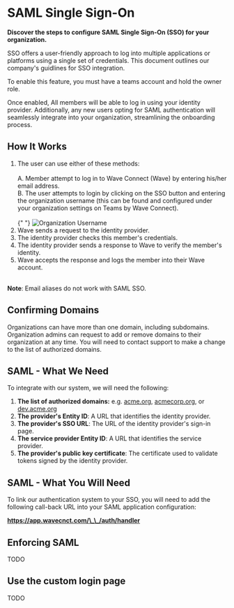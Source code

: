 
# SAML Single Sign-On

**Discover the steps to configure SAML Single Sign-On (SSO) for your organization.**

SSO offers a user-friendly approach to log into multiple applications or platforms using a single set of credentials. This document outlines our company's guidlines for SSO integration.

To enable this feature, you must have a teams account and hold the owner role.

Once enabled, All members will be able to log in using your identity provider. Additionally, any new users opting for SAML authentication will seamlessly integrate into your organization, streamlining the onboarding process.

## How It Works

1.  The user can use either of these methods:<br /><br />
    A. Member attempt to log in to Wave Connect (Wave) by entering his/her email address.<br />
    B. The user attempts to login by clicking on the SSO button and entering the organization username (this can be found and configured under your organization settings on Teams by Wave Connect).<br /><br />
    {" "}
    <img src="/security/microsoft-intra-id/org-username.png" alt="Organization Username" />
    <br />
2.  Wave sends a request to the identity provider.
3.  The identity provider checks this member's credentials.
4.  The identity provider sends a response to Wave to verify the member's identity.
5.  Wave accepts the response and logs the member into their Wave account.<br /><br />

<Callout type="info">**Note**: Email aliases do not work with SAML SSO.</Callout>

## Confirming Domains

Organizations can have more than one domain, including subdomains. Organization admins can request to add or remove domains to their organization at any time.
You will need to contact support to make a change to the list of authorized domains.

## SAML - What We Need

To integrate with our system, we will need the following:

1. **The list of authorized domains:** e.g. <u>acme.org</u>, <u>acmecorp.org</u>, or <u>dev.acme.org</u>
2. **The provider's Entity ID**: A URL that identifies the identity provider.
3. **The provider's SSO URL**: The URL of the identity provider's sign-in page.
4. **The service provider Entity ID**: A URL that identifies the service provider.
5. **The provider's public key certificate**: The certificate used to validate tokens signed by the identity provider.

## SAML - What You Will Need

To link our authentication system to your SSO, you will need to add the following call-back URL into your SAML application configuration:

**https://app.wavecnct.com/\_\_/auth/handler**

## Enforcing SAML

TODO

## Use the custom login page

TODO
